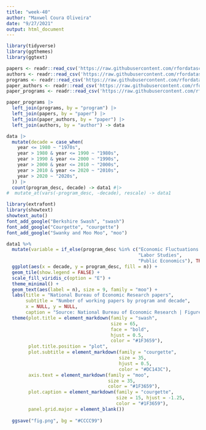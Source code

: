 ```yaml
---
title: "week-40"
author: "Maxwel Coura Oliveira"
date: "9/27/2021"
output: html_document
---
```


```r
library(tidyverse)
library(ggthemes)
library(ggtext)
```

```r
papers <- readr::read_csv('https://raw.githubusercontent.com/rfordatascience/tidytuesday/master/data/2021/2021-09-28/papers.csv')
authors <- readr::read_csv('https://raw.githubusercontent.com/rfordatascience/tidytuesday/master/data/2021/2021-09-28/authors.csv')
programs <- readr::read_csv('https://raw.githubusercontent.com/rfordatascience/tidytuesday/master/data/2021/2021-09-28/programs.csv')
paper_authors <- readr::read_csv('https://raw.githubusercontent.com/rfordatascience/tidytuesday/master/data/2021/2021-09-28/paper_authors.csv')
paper_programs <- readr::read_csv('https://raw.githubusercontent.com/rfordatascience/tidytuesday/master/data/2021/2021-09-28/paper_programs.csv')

```




```r
paper_programs |> 
  left_join(programs, by = "program") |> 
  left_join(papers, by = "paper") |> 
  left_join(paper_authors, by = "paper") |> 
  left_join(authors, by = "author") -> data
```



```r
data |> 
  mutate(decade = case_when(
    year <= 1980 ~ "1970s",
    year > 1980 & year <= 1990 ~ "1980s",
    year > 1990 & year <= 2000 ~ "1990s",
    year > 2000 & year <= 2010 ~ "2000s",
    year > 2010 & year <= 2020 ~ "2010s",
    year > 2020 ~ "2020s",
  )) |> 
  count(program_desc, decade) -> data1 #|> 
#  mutate_at(vars(-program_desc, -decade), rescale) -> data1
```

```r
library(extrafont)
library(showtext)
showtext_auto()
font_add_google("Berkshire Swash", "swash")
font_add_google("Courgette", "courgette")
font_add_google("Swanky and Moo Moo", "moo")
```


```r
data1 %>%
  mutate(variable = if_else(program_desc %in% c("Economic Fluctuations and Growth",
                                                "Labor Studies",
                                                "Public Economics"), TRUE, FALSE)) |> 
  ggplot(aes(x = decade, y = program_desc, fill = n)) + 
  geom_tile(show.legend = FALSE) +
  scale_fill_viridis_c(option = "E") +
  theme_minimal() +
  geom_text(aes(label = n), size = 9, family = "moo") +
  labs(title = "National Bureau of Economic Research papers",
       subtitle = "Number of working papers by program and decade",
       x = NULL, y = NULL,
       caption = "Source: National Bureau of Economic Research | Figure: @maxwelco") +
  theme(plot.title = element_markdown(family = "swash", 
                                      size = 65, 
                                      face = "bold",
                                      hjust = 0.5, 
                                      color = "#1F3659"),
        plot.title.position = "plot",
        plot.subtitle = element_markdown(family = "courgette", 
                                         size = 35,
                                         hjust = 0.5,
                                         color = "#DC143C"),
        axis.text = element_markdown(family = "moo", 
                                     size = 35, 
                                     color = "#1F3659"),
        plot.caption = element_markdown(family = "courgette", 
                                        size = 15, hjust = -1.25,
                                        color = "#1F3659"),
        panel.grid.major = element_blank())
  
  ggsave("fig.png", bg = "#CCCC99")
```
